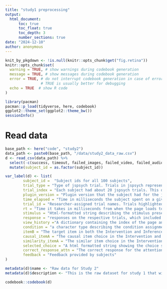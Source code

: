 ```yaml
---
title: "study1 preprocessing"
output: 
  html_document:
      toc: true
      toc_float: true
      toc_depth: 3
      number_sections: true
date: "2024-12-10"
author: anonymous
---
```



```r
knit_by_pkgdown <- !is.null(knitr::opts_chunk$get("fig.retina"))
knitr::opts_chunk$set(
  warning = TRUE, # show warnings during codebook generation
  message = TRUE, # show messages during codebook generation
  error = TRUE, # do not interrupt codebook generation in case of errors,
                # TRUE is usually better for debugging
  echo = TRUE  # show R code
)

library(pacman)
pacman::p_load(tidyverse, here, codebook)
ggplot2::theme_set(ggplot2::theme_bw())
sessionInfo()

```

# Read data

```r
base_path <- here("code", "study2")
data_path <- paste0(base_path, "/data/study2_data_raw.csv")
d <- read_csv(data_path) %>% 
  select(-c(success, timeout, failed_images, failed_video, failed_audio)) %>% 
  mutate(subject_id = as.factor(subject_id))

```

```r
var_label(d) <- list(
        subject_id =  "Subject ids for all 100 subjects", 
        trial_type = "Type of jspsych trial. Trials in jspsych represent checkpoints in the experiment, such as the instructions page, the survey page etc ",
        trial_index = "Each subject had about 20 jspsych trials. This does not refer to experimental trials, but overall trials including instructions",
        plugin_version = "Plugin version that the subject had for the jspsych trials",
        time_elapsed = "Time in milliseconds the subject spent on a given trial",
        trial_id = "Researcher-assigned trial names. Trials highlighted were the consent and demorgraphics_survey",
        rt = "Time it takes in milliseconds from when the page loads to when subject clicks on continue button",
        stimulus = "Html-formatted string describing the stimulus presented to participant on trials that had a stimulus",
        response = "responses on the respective trials, which included 0 or 1 for the main trial questions, and dictionaries of demographic values for the demographic survey items",
        view_history ="A dictionary containing the index of the page and viewing time in milliseconds",
        condition = "a character type describing the condition assignment. it includes the two experimental conditions, Similarity (which means Inference Condition) and Intervention, as well as the attention check trial labels",
        itemB = "The target item in both the Intervention and Inference Tasks (and also the attention check question)",
        causal_itemA = "The causal item choice in the Intervention and Inference Tasks, and in the attention check question",
        similarity_itemA = "The similar item choice in the Intervention and Inference Tasks, and in the attention check question",
        selected_choice = "A html formatted string showing the choice subjects selected in the experimental trial and attention check",
        correct_response_attn = "The correct response for the attention check question",
        feedback = "Feedback provided by subjects"
)

metadata(d)$name <- "Raw data for Study 2"
metadata(d)$description <- "This is the raw dataset for study 1 that will be used as input for the study 2 script. It contains information like the target items which subjects saw, the causal and similar choice items and their repsonses in these trials."

```


```r
codebook::codebook(d)
```






